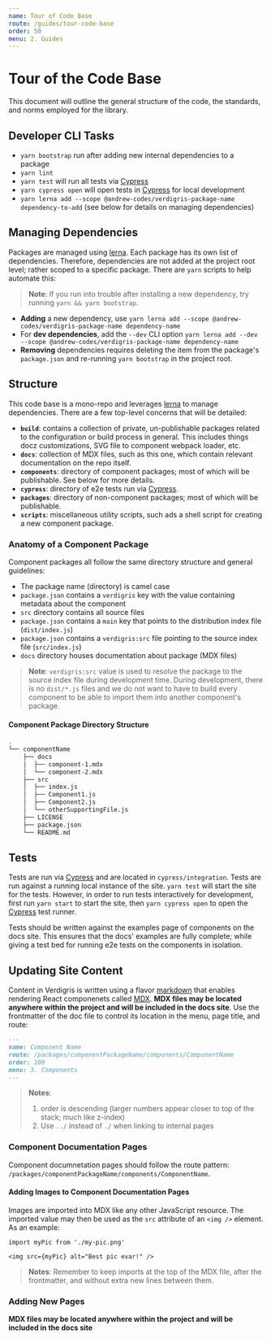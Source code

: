 ```yaml
---
name: Tour of Code Base
route: /guides/tour-code-base
order: 50
menu: 2. Guides
---
```


# Tour of the Code Base
This document will outline the general structure of the code, the standards, and norms employed for the library.

## Developer CLI Tasks
* `yarn bootstrap` run after adding new internal dependencies to a package
* `yarn lint`
* `yarn test` will run all tests via [Cypress](https://cypress.io)
* `yarn cypress open` will open tests in [Cypress](https://cypress.io) for local development
* `yarn lerna add --scope @andrew-codes/verdigris-package-name dependency-to-add` (see below for details on managing dependencies)

## Managing Dependencies
Packages are managed using [lerna](https://lernajs.io/). Each package has its own list of dependencies. Therefore, dependencies are not added at the project root level; rather scoped to a specific package. There are `yarn` scripts to help automate this:

> **Note**: If you run into trouble after installing a new dependency, try running `yarn && yarn bootstrap`.

* **Adding** a new dependency, use `yarn lerna add --scope @andrew-codes/verdigris-package-name dependency-name`
* For **dev dependencies**, add the `--dev` CLI option `yarn lerna add --dev --scope @andrew-codes/verdigris-package-name dependency-name`
* **Removing** dependencies requires deleting the item from the package's `package.json` and re-running `yarn bootstrap` in the project root.

## Structure
This code base is a mono-repo and leverages [lerna](https://lernajs.io/) to manage dependencies. There are a few top-level concerns that will be detailed:

* **`build`**: contains a collection of private, un-publishable packages related to the configuration or build process in general. This includes things docz customizations, SVG file to component webpack loader, etc.
* **`docs`**: collection of MDX files, such as this one, which contain relevant documentation on the repo itself.
* **`components`**: directory of component packages; most of which will be publishable. See below for more details.
* **`cypress`**: directory of e2e tests run via [Cypress](https://cypress.io).
* **`packages`**: directory of non-component packages; most of which will be publishable.
* **`scripts`**: miscellaneous utility scripts, such ads a shell script for creating a new component package.

### Anatomy of a Component Package
Component packages all follow the same directory structure and general guidelines:

* The package name (directory) is camel case
* `package.json` contains a `verdigris` key with the value containing metadata about the component
* `src` directory contains all source files
* `package.json` contains a `main` key that points to the distribution index file (`dist/index.js`)
* `package.json` contains a `verdigris:src` file pointing to the source index file (`src/index.js`)
* `docs` directory houses documentation about package (MDX files)

> **Note**: `verdigris:src` value is used to resolve the package to the source index file during development time. During development, there is no `dist/*.js` files and we do not want to have to build every component to be able to import them into another component's package.

#### Component Package Directory Structure
```bash
.
└── componentName
    ├── docs
    │  ├── component-1.mdx
    │  └── component-2.mdx
    ├── src
    │  ├── index.js
    │  ├── Component1.js
    │  ├── Component2.js
    │  └── otherSupportingFile.js
    ├── LICENSE
    ├── package.json
    └── README.md
```

## Tests
Tests are run via [Cypress](https://cypress.io) and are located in `cypress/integration`. Tests are run against a running local instance of the site. `yarn test` will start the site for the tests. However, in order to run tests interactively for development, first run `yarn start` to start the site, then `yarn cypress open` to open the [Cypress](https://cypress.io) test runner.

Tests should be written against the examples page of components on the docs site. This ensures that the docs' examples are fully complete; while giving a test bed for running e2e tests on the components in isolation.

## Updating Site Content
Content in Verdigris is written using a flavor [markdown](https://guides.github.com/features/mastering-markdown/) that enables rendering React componenets called [MDX](https://mdxjs.com/). **MDX files may be located anywhere within the project and will be included in the docs site**. Use the frontmatter of the doc file to control its location in the menu, page title, and route:

```md
---
name: Component Name
route: /packages/componentPackageName/components/ComponentName
order: 100
menu: 3. Components
---
```

> **Notes**:
>
> 1. order is descending (larger numbers appear closer to top of the stack; much like z-index)
> 2. Use `../` instead of `./` when linking to internal pages

### Component Documentation Pages
Component documnetation pages should follow the route pattern: `/packages/componentPackageName/components/ComponentName`.

#### Adding Images to Component Documentation Pages
Images are imported into MDX like any other JavaScript resource. The imported value may then be used as the `src` attribute of an `<img />` element. As an example:

```mdx
import myPic from './my-pic.png'

<img src={myPic} alt="Best pic evar!" />
```

> **Notes**:
> Remember to keep imports at the top of the MDX file, after the frontmatter, and without extra new lines between them.

### Adding New Pages
**MDX files may be located anywhere within the project and will be included in the docs site**
